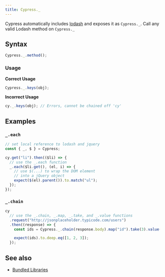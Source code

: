 ```yaml
---
title: Cypress._
---
```


Cypress automatically includes [lodash](https://lodash.com/) and exposes it as
`Cypress._`. Call any valid Lodash method on `Cypress._`

## Syntax

```javascript
Cypress._.method();
```

### Usage

**<Icon name="check-circle" color="green"></Icon> Correct Usage**

```javascript
Cypress._.keys(obj);
```

**<Icon name="exclamation-triangle" color="red"></Icon> Incorrect Usage**

```javascript
cy._.keys(obj); // Errors, cannot be chained off 'cy'
```

## Examples

### `_.each`

```javascript
// set local reference to lodash and jquery
const { _, $ } = Cypress;

cy.get("li").then(($li) => {
  // use the _.each function
  _.each($li.get(), (el, i) => {
    // use $(...) to wrap the DOM element
    // into a jQuery object
    expect($(el).parent()).to.match("ul");
  });
});
```

### `_.chain`

```javascript
cy
  // use the _.chain, _.map, _.take, and _.value functions
  .request("http://jsonplaceholder.typicode.com/users")
  .then((response) => {
    const ids = Cypress._.chain(response.body).map("id").take(3).value();

    expect(ids).to.deep.eq([1, 2, 3]);
  });
```

## See also

- [Bundled Libraries](/guides/references/bundled-libraries)
